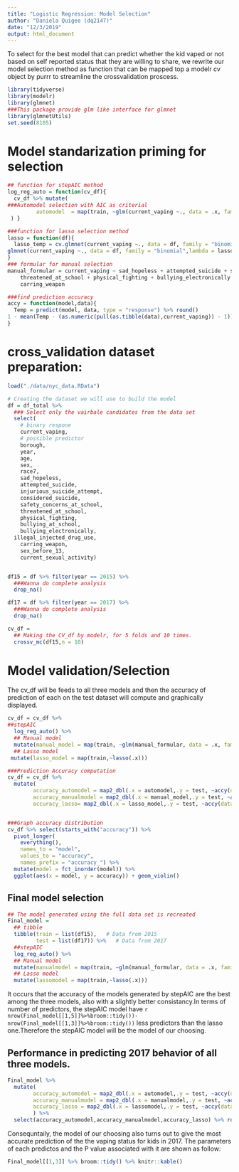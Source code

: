 ```yaml
---
title: "Logistic Regression: Model Selection"
author: "Daniela Quigee (dq2147)"
date: "12/3/2019"
output: html_document
---
```


To select for the best model that can predict whether the kid vaped or not based on self reported status that they are willing to share, we rewrite our model selection method as function that can be mapped top a modelr cv object by purrr to streamline the crossvalidation proscess.


```r
library(tidyverse)
library(modelr)
library(glmnet)
###This package provide glm like interface for glmnet
library(glmnetUtils)
set.seed(8105)
```

# Model standarization priming for selection

```r
## function for stepAIC method
log_reg_auto = function(cv_df){
  cv_df %>% mutate(
###Automodel selection with AIC as criterial
         automodel  = map(train, ~glm(current_vaping ~., data = .x, family = binomial(),na.action = na.exclude)%>%MASS::stepAIC(trace = FALSE))
 ) }

###function for lasso selection method
lasso = function(df){
  lasso_temp = cv.glmnet(current_vaping ~., data = df, family = "binomial")
glmnet(current_vaping ~., data = df, family = "binomial",lambda = lasso_temp$lambda.min)
}
### formular for manual selection
manual_formular = current_vaping ~ sad_hopeless + attempted_suicide + safety_concerns_at_school + 
    threatened_at_school + physical_fighting + bullying_electronically + 
    carring_weapon

###find prediction accuracy
accy = function(model,data){
  Temp = predict(model, data, type = "response") %>% round()
1 - mean(Temp - (as.numeric(pull(as.tibble(data),current_vaping)) - 1))
}
```

# cross_validation dataset preparation:

```r

load("./data/nyc_data.RData")

# Creating the dataset we will use to build the model
df = df_total %>% 
  ### Select only the vairbale candidates from the data set 
  select(
    # binary respone
    current_vaping,
    # possible predictor
    borough,
    year,
    age,
    sex,
    race7,
    sad_hopeless,
    attempted_suicide,
    injurious_suicide_attempt,
    considered_suicide,
    safety_concerns_at_school,
    threatened_at_school,
    physical_fighting,
    bullying_at_school,
    bullying_electronically,
  illegal_injected_drug_use,
    carring_weapon,
    sex_before_13,
    current_sexual_activity)


df15 = df %>% filter(year == 2015) %>% 
  ###Wanna do complete analysis
  drop_na()

df17 = df %>% filter(year == 2017) %>% 
  ###Wanna do complete analysis
  drop_na()

```

```r
cv_df =
  ## Making the CV_df by modelr, for 5 folds and 10 times.
  crossv_mc(df15,n = 10)
```

# Model validation/Selection
The cv_df will be feeds to all three models and then the accuracy of prediction of each on the test dataset will compute and graphically displayed.

```r

cv_df = cv_df %>%
##stepAIC
  log_reg_auto() %>%
  ## Manual model
  mutate(manual_model = map(train, ~glm(manual_formular, data = .x, family = binomial,na.action = na.exclude))) %>%
  ## Lasso model
 mutate(lasso_model = map(train,~lasso(.x)))

###Prediction Accuracy computation
cv_df = cv_df %>%
  mutate(
        accuracy_automodel = map2_dbl(.x = automodel,.y = test, ~accy(data =.y,model =.x)),
        accuracy_manualmodel = map2_dbl(.x = manual_model,.y = test, ~accy(data =.y,model =.x)),
        accuracy_lasso= map2_dbl(.x = lasso_model,.y = test, ~accy(data =.y,model =.x)))


###Graph accuracy distribution
cv_df %>% select(starts_with("accuracy")) %>% 
  pivot_longer(
    everything(),
    names_to = "model", 
    values_to = "accuracy",
    names_prefix = "accuracy_") %>% 
  mutate(model = fct_inorder(model)) %>% 
  ggplot(aes(x = model, y = accuracy)) + geom_violin()

```



## Final model selection

```r
## The model generated using the full data set is recreated
Final_model =
  ## tibble
  tibble(train = list(df15),   # Data from 2015
         test = list(df17)) %>%   # Data from 2017
  ##stepAIC
  log_reg_auto() %>%
  ## Manual model
  mutate(manualmodel = map(train, ~glm(manual_formular, data = .x, family = binomial,na.action = na.exclude))) %>%
  ## Lasso model
  mutate(lassomodel = map(train,~lasso(.x)))
```

It occurs that the accuracy of the models generated by stepAIC are the best among the three models, also with a slightly better consistancy.In terms of number of predictors, the stepAIC model have `r nrow(Final_model[[1,5]]%>%broom::tidy())-nrow(Final_model[[1,3]]%>%broom::tidy())` less predictors than the lasso one.Therefore the stepAIC model will be the model of our choosing. 


## Performance in predicting 2017 behavior of all three models.


```r
Final_model %>%
  mutate(
        accuracy_automodel = map2_dbl(.x = automodel,.y = test, ~accy(data =.y,model =.x)),
        accuracy_manualmodel = map2_dbl(.x = manualmodel,.y = test, ~accy(data =.y,model =.x)),
        accuracy_lasso = map2_dbl(.x = lassomodel,.y = test, ~accy(data =.y,model =.x))
        ) %>%
  select(accuracy_automodel,accuracy_manualmodel,accuracy_lasso) %>% round(digits = 3)


```

Consequntaily, the model of our choosing also turns out to give the most accurate prediction of the the vaping status for kids in 2017. The parameters of each predictos and the P value associated with it are shown as follow:

```r
Final_model[[1,3]] %>% broom::tidy() %>% knitr::kable()
```






